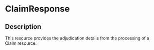 # ClaimResponse
 ## Description 
 This resource provides the adjudication details from the processing of a Claim resource.